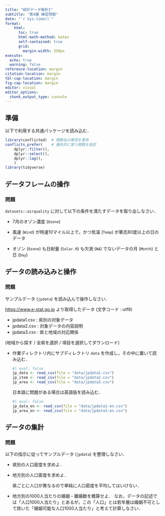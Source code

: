 ```yaml
---
title: "統計データ解析I"
subtitle: "第4講 練習問題"
date: "`r Sys.time()`"
format:
    html: 
      toc: true
      html-math-method: katex
      self-contained: true
      grid: 
        margin-width: 350px
execute: 
  echo: true
  warning: false
reference-location: margin
citation-location: margin
tbl-cap-location: margin
fig-cap-location: margin
editor: visual
editor_options: 
  chunk_output_type: console
---
```


## 準備

以下で利用する共通パッケージを読み込む．

```r
library(conflicted)  # 関数名の衝突を警告
conflicts_prefer(    # 優先的に使う関数を指定
    dplyr::filter(),
    dplyr::select(),
    dplyr::lag(),
    )
library(tidyverse)
```

## データフレームの操作

### 問題

`datasets::airquality` に対して以下の条件を満たすデータを取り出しなさい．

-   7月のオゾン濃度 (`Ozone`)

-   風速 (`Wind`) が時速10マイル以上で，かつ気温 (`Temp`) が華氏80度以上の日のデータ

-   オゾン (`Ozone`) も日射量 (`Solar.R`) も欠測 (`NA`) でないデータの月 (`Month`) と日 (`Day`)

## データの読み込みと操作

### 問題

サンプルデータ (`jpdata`) を読み込んで操作しなさい．

::: callout-note
<https://www.e-stat.go.jp> より取得したデータ (文字コード : utf8)

-   jpdata1.csv : 県別の対象データ
-   jpdata2.csv : 対象データの内容説明
-   jpdata3.csv : 県と地域の対応関係

(地域から探す / 全県を選択 / 項目を選択してダウンロード)
:::

-   作業ディレクトリ内にサブディレクトリ `data` を作成し，その中に置いて読み込む．

    ```r
    #| eval: false
    jp_data <- read_csv(file = "data/jpdata1.csv")
    jp_item <- read_csv(file = "data/jpdata2.csv")
    jp_area <- read_csv(file = "data/jpdata3.csv")
    ```

    日本語に問題がある場合は英語版を読み込む．

    ```r
    #| eval: false
    jp_data_en <- read_csv(file = "data/jpdata1-en.csv")
    jp_area_en <- read_csv(file = "data/jpdata3-en.csv")
    ```

## データの集計

### 問題

以下の指示に従ってサンプルデータ (`jpdata`) を整理しなさい．

-   県別の人口密度を求めよ．

-   地方別の人口密度を求めよ．

    ::: callout-warning
    県ごとに人口が異なるので単純に人口密度を平均してはいけない．
    :::

-   地方別の1000人当たりの婚姻・離婚数を概算せよ． なお，データの記述では「人口1000人当たり」とあるが，この「人口」とは若年層は婚姻不可として除いた「婚姻可能な人口1000人当たり」と考えて計算しなさい．
